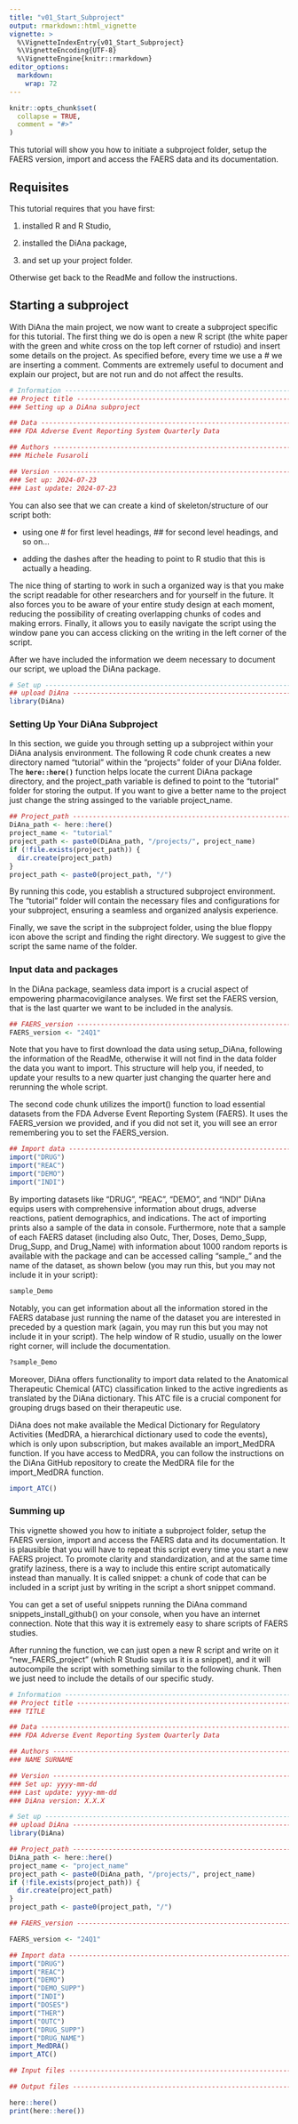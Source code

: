 ```yaml
---
title: "v01_Start_Subproject"
output: rmarkdown::html_vignette
vignette: >
  %\VignetteIndexEntry{v01_Start_Subproject}
  %\VignetteEncoding{UTF-8}
  %\VignetteEngine{knitr::rmarkdown}
editor_options: 
  markdown: 
    wrap: 72
---
```


```r
knitr::opts_chunk$set(
  collapse = TRUE,
  comment = "#>"
)
```


This tutorial will show you how to initiate a subproject folder, setup the
FAERS version, import and access the FAERS data and its documentation.

## Requisites

This tutorial requires that you have first:

1.  installed R and R Studio,

2.  installed the DiAna package,

3.  and set up your project folder.

Otherwise get back to the ReadMe and follow the instructions.

## Starting a subproject

With DiAna the main project, we now want to create a subproject specific
for this tutorial. The first thing we do is open a new R script (the
white paper with the green and white cross on the top left corner of
rstudio) and insert some details on the project. As specified before,
every time we use a \# we are inserting a comment. Comments are
extremely useful to document and explain our project, but are not run
and do not affect the results.

```r
# Information -----------------------------------------------------------------
## Project title --------------------------------------------------------------
### Setting up a DiAna subproject

## Data -----------------------------------------------------------------------
### FDA Adverse Event Reporting System Quarterly Data

## Authors --------------------------------------------------------------------
### Michele Fusaroli

## Version --------------------------------------------------------------------
### Set up: 2024-07-23
### Last update: 2024-07-23
```

You can also see that we can create a kind of skeleton/structure of our
script both:

-   using one \# for first level headings, \## for second level
    headings, and so on...

-   adding the dashes after the heading to point to R studio that this
    is actually a heading.

The nice thing of starting to work in such a organized way is that you
make the script readable for other researchers and for yourself in the
future. It also forces you to be aware of your entire study design at
each moment, reducing the possibility of creating overlapping chunks of
codes and making errors. Finally, it allows you to easily navigate the
script using the window pane you can access clicking on the writing in
the left corner of the script.

After we have included the information we deem necessary to document our
script, we upload the DiAna package.

```r
# Set up ----------------------------------------------------------------------
## upload DiAna ---------------------------------------------------------------
library(DiAna)
```

### **Setting Up Your DiAna Subproject**

In this section, we guide you through setting up a subproject within
your DiAna analysis environment. The following R code chunk creates a
new directory named "tutorial" within the "projects" folder of your
DiAna folder. The **`here::here()`** function helps locate the current
DiAna package directory, and the project_path variable is defined to
point to the "tutorial" folder for storing the output. If you want to
give a better name to the project just change the string assinged to the
variable project_name.

```r
## Project_path ---------------------------------------------------------------
DiAna_path <- here::here()
project_name <- "tutorial"
project_path <- paste0(DiAna_path, "/projects/", project_name)
if (!file.exists(project_path)) {
  dir.create(project_path)
}
project_path <- paste0(project_path, "/")
```

By running this code, you establish a structured subproject environment.
The "tutorial" folder will contain the necessary files and
configurations for your subproject, ensuring a seamless and organized
analysis experience.

Finally, we save the script in the subproject folder, using the blue
floppy icon above the script and finding the right directory. We suggest
to give the script the same name of the folder.

### **Input data and packages**

In the DiAna package, seamless data import is a crucial aspect of
empowering pharmacovigilance analyses. We first set the FAERS version,
that is the last quarter we want to be included in the analysis.

```r
## FAERS_version --------------------------------------------------------------
FAERS_version <- "24Q1"
```

Note that you have to first download the data using setup_DiAna,
following the information of the ReadMe, otherwise it will not find in
the data folder the data you want to import. This structure will help
you, if needed, to update your results to a new quarter just changing
the quarter here and rerunning the whole script.

The second code chunk utilizes the import() function to load essential
datasets from the FDA Adverse Event Reporting System (FAERS). It uses
the FAERS_version we provided, and if you did not set it, you will see
an error remembering you to set the FAERS_version.

```r
## Import data ----------------------------------------------------------------
import("DRUG")
import("REAC")
import("DEMO")
import("INDI")
```

By importing datasets like "DRUG", "REAC", "DEMO", and "INDI" DiAna
equips users with comprehensive information about drugs, adverse
reactions, patient demographics, and indications. The act of importing
prints also a sample of the data in console. Furthermore, note that a
sample of each FAERS dataset (including also Outc, Ther, Doses,
Demo_Supp, Drug_Supp, and Drug_Name) with information about 1000 random
reports is available with the package and can be accessed calling
"sample\_" and the name of the dataset, as shown below (you may run
this, but you may not include it in your script):

```r
sample_Demo
```

Notably, you can get information about all the information stored in the
FAERS database just running the name of the dataset you are interested
in preceded by a question mark (again, you may run this but you may not
include it in your script). The help window of R studio, usually on the
lower right corner, will include the documentation.

```r
?sample_Demo
```

Moreover, DiAna offers functionality to import data related to the
Anatomical Therapeutic Chemical (ATC) classification linked to the
active ingredients as translated by the DiAna dictionary. This ATC file
is a crucial component for grouping drugs based on their therapeutic
use.

DiAna does not make available the Medical Dictionary for Regulatory
Activities (MedDRA, a hierarchical dictionary used to code the events),
which is only upon subscription, but makes available an import_MedDRA
function. If you have access to MedDRA, you can follow the instructions
on the DiAna GitHub repository to create the MedDRA file for the
import_MedDRA function.

```r
import_ATC()
```

### **Summing up**

This vignette showed you how to initiate a subproject folder, setup the
FAERS version, import and access the FAERS data and its documentation.
It is plausible that you will have to repeat this script every time you
start a new FAERS project. To promote clarity and standardization, and
at the same time gratify laziness, there is a way to include this entire
script automatically instead than manually. It is called snippet: a
chunk of code that can be included in a script just by writing in the
script a short snippet command.

You can get a set of useful snippets running the DiAna command
snippets_install_github() on your console, when you have an internet
connection. Note that this way it is extremely easy to share scripts of
FAERS studies.

After running the function, we can just open a new R script and write on
it "new_FAERS_project" (which R Studio says us it is a snippet), and it
will autocompile the script with something similar to the following chunk.
Then we just need to include the details of our specific study.

```r
# Information -----------------------------------------------------------------
## Project title --------------------------------------------------------------
### TITLE

## Data -----------------------------------------------------------------------
### FDA Adverse Event Reporting System Quarterly Data

## Authors --------------------------------------------------------------------
### NAME SURNAME

## Version --------------------------------------------------------------------
### Set up: yyyy-mm-dd
### Last update: yyyy-mm-dd
### DiAna version: X.X.X

# Set up ----------------------------------------------------------------------
## upload DiAna ---------------------------------------------------------------
library(DiAna)

## Project_path ---------------------------------------------------------------
DiAna_path <- here::here()
project_name <- "project_name"
project_path <- paste0(DiAna_path, "/projects/", project_name)
if (!file.exists(project_path)) {
  dir.create(project_path)
}
project_path <- paste0(project_path, "/")

## FAERS_version --------------------------------------------------------------

FAERS_version <- "24Q1"

## Import data ----------------------------------------------------------------
import("DRUG")
import("REAC")
import("DEMO")
import("DEMO_SUPP")
import("INDI")
import("DOSES")
import("THER")
import("OUTC")
import("DRUG_SUPP")
import("DRUG_NAME")
import_MedDRA()
import_ATC()

## Input files ---------------------------------------------------------------

## Output files --------------------------------------------------------------
```


```r
here::here()
print(here::here())
```

